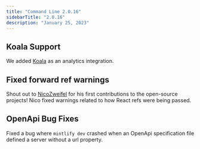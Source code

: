 ```yaml
---
title: "Command Line 2.0.16"
sidebarTitle: "2.0.16"
description: "January 25, 2023"
---
```


## Koala Support

We added [Koala](https://getkoala.com/) as an analytics integration.

## Fixed forward ref warnings

Shout out to [NicoZweifel](https://github.com/NicoZweifel) for his first contributions to the open-source projects! Nico fixed warnings related to how React refs were being passed.

## OpenApi Bug Fixes

Fixed a bug where `mintlify dev` crashed when an OpenApi specification file defined a server without a url property.
